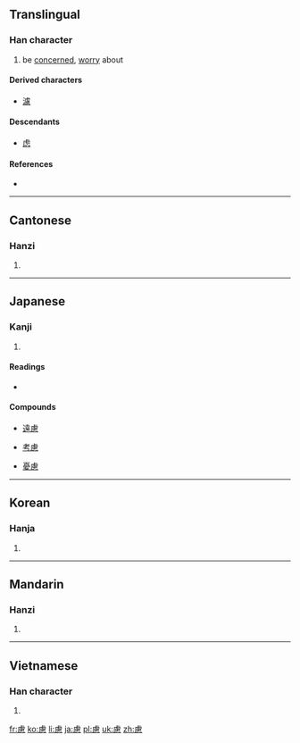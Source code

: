 {{also|虑}}
==Translingual==
{{Hani-forms|[[虑]]|慮}}

===Han character===
{{Han char|rn=61|rad=心|as=11|sn=15|four=2123<sub>6</sub>|canj=卜心田心 (YPWP)|ids=⿸[[虍]][[思]]}}

# be [[concerned]], [[worry]] about

====Derived characters====
* [[濾]]

====Descendants====
* [[虑]]

====References====
* {{Han ref|kx=0399.340|dkj=11132|dj=0739.200|hdz=42342.020|uh=616E|ud=24942|bh=BC7B|bd=48251}}

----

==Cantonese==

===Hanzi===
{{yue-hanzi|jyut=|y=leui6|sim=虑}}

# {{defn|lang=yue|sort=心11}}

----

==Japanese==

===Kanji===
{{ja-kanji|grade=c|rs=心11}}

# {{defn|lang=ja|sort=心11}}

====Readings====
* {{ja-readings|on=[[りょ]] (ryo), [[ろく]] (roku)|kun=[[おもんぱか]] (omonpaka)}}

====Compounds====
{{top4}}
* [[遠慮]]
{{mid4}}
* [[考慮]]
{{mid4}}
* [[憂慮]]
{{mid4}}
{{bottom}}

----

==Korean==

===Hanja===
{{ko-hanja|hangeul=[[려]]>[[여]]|eumhun=|rv=ryeo>yeo|mr=ryŏ>yŏ|y=lye>ye}}

# {{defn|lang=ko|sort=心11}}

----

==Mandarin==

===Hanzi===
{{cmn-hanzi|sim=虑|pin=[[lǜ]] ([[lü4]])|wg=lü<sup>4</sup>}}

# {{defn|lang=cmn|sort=心11}}

----

==Vietnamese==

===Han character===
{{vi-hantu|[[lự]], [[lo]], [[lợ]]|rs=心11}}

# {{defn|lang=vi|sort=心11}}

[[fr:慮]]
[[ko:慮]]
[[li:慮]]
[[ja:慮]]
[[pl:慮]]
[[uk:慮]]
[[zh:慮]]